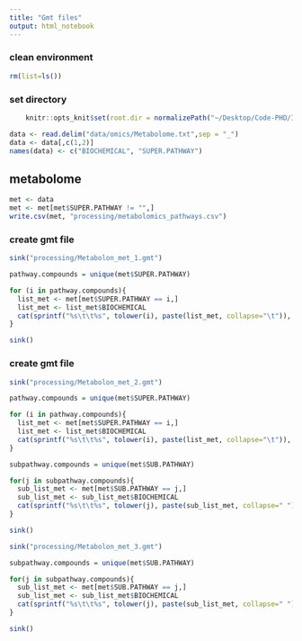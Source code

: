 ```yaml
---
title: "Gmt files"
output: html_notebook
---
```


### clean environment
```r
rm(list=ls())
```

### set directory
```r
    knitr::opts_knit$set(root.dir = normalizePath("~/Desktop/Code-PHD/IFN_Covid_multiomics/"))  
```

```r
data <- read.delim("data/omics/Metabolome.txt",sep = "_")
data <- data[,c(1,2)]
names(data) <- c("BIOCHEMICAL", "SUPER.PATHWAY")
```


## metabolome
```r
met <- data
met <- met[met$SUPER.PATHWAY != "",]
write.csv(met, "processing/metabolomics_pathways.csv")
```

### create gmt file
```r
sink("processing/Metabolon_met_1.gmt")

pathway.compounds = unique(met$SUPER.PATHWAY)

for (i in pathway.compounds){
  list_met <- met[met$SUPER.PATHWAY == i,]
  list_met <- list_met$BIOCHEMICAL
  cat(sprintf("%s\t\t%s", tolower(i), paste(list_met, collapse="\t")), "\n")
}

sink()
```

### create gmt file
```r
sink("processing/Metabolon_met_2.gmt")

pathway.compounds = unique(met$SUPER.PATHWAY)

for (i in pathway.compounds){
  list_met <- met[met$SUPER.PATHWAY == i,]
  list_met <- list_met$BIOCHEMICAL
  cat(sprintf("%s\t\t%s", tolower(i), paste(list_met, collapse="\t")), "\n")
}

subpathway.compounds = unique(met$SUB.PATHWAY)

for(j in subpathway.compounds){
  sub_list_met <- met[met$SUB.PATHWAY == j,]
  sub_list_met <- sub_list_met$BIOCHEMICAL
  cat(sprintf("%s\t\t%s", tolower(j), paste(sub_list_met, collapse=" ")), "\n")
}

sink()
```

```r
sink("processing/Metabolon_met_3.gmt")

subpathway.compounds = unique(met$SUB.PATHWAY)

for(j in subpathway.compounds){
  sub_list_met <- met[met$SUB.PATHWAY == j,]
  sub_list_met <- sub_list_met$BIOCHEMICAL
  cat(sprintf("%s\t\t%s", tolower(j), paste(sub_list_met, collapse=" ")), "\n")
}

sink()
```
